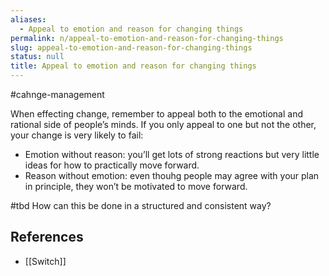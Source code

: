 ```yaml
---
aliases:
  - Appeal to emotion and reason for changing things
permalink: n/appeal-to-emotion-and-reason-for-changing-things
slug: appeal-to-emotion-and-reason-for-changing-things
status: null
title: Appeal to emotion and reason for changing things
---
```

#cahnge-management

When effecting change, remember to appeal both to the emotional and rational side of people’s minds. If you only appeal to one but not the other, your change is very likely to fail:

- Emotion without reason: you’ll get lots of strong reactions but very little ideas for how to practically move forward.
- Reason without emotion: even thouhg people may agree with your plan in principle, they won’t be motivated to move forward.

#tbd How can this be done in a structured and consistent way?

## References

- [[Switch]]
